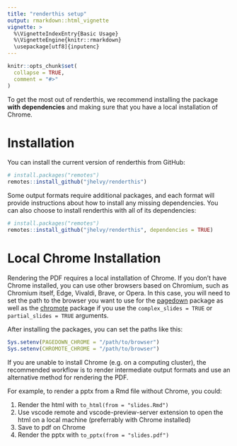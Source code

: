 ```yaml
---
title: "renderthis setup"
output: rmarkdown::html_vignette
vignette: >
  %\VignetteIndexEntry{Basic Usage}
  %\VignetteEngine{knitr::rmarkdown}
  \usepackage[utf8]{inputenc}
---
```


```r
knitr::opts_chunk$set(
  collapse = TRUE,
  comment = "#>"
)
```

To get the most out of renderthis, we recommend installing the package **with dependencies** and making sure that you have a local installation of Chrome.

# Installation

You can install the current version of renderthis from GitHub:

```r
# install.packages("remotes")
remotes::install_github("jhelvy/renderthis")
```

Some output formats require additional packages, and each format will provide instructions about how to install any missing dependencies. You can also choose to install renderthis with all of its dependencies:

```r
# install.packages("remotes")
remotes::install_github("jhelvy/renderthis", dependencies = TRUE)
```

# Local Chrome Installation

Rendering the PDF requires a local installation of Chrome. If you don't have Chrome installed, you can use other browsers based on Chromium, such as Chromium itself, Edge, Vivaldi, Brave, or Opera. In this case, you will need to set the path to the browser you want to use for the [pagedown](https://github.com/rstudio/pagedown) package as well as the [chromote](https://github.com/rstudio/chromote) package if you use the `complex_slides = TRUE` or `partial_slides = TRUE` arguments.

After installing the packages, you can set the paths like this:

```r
Sys.setenv(PAGEDOWN_CHROME = "/path/to/browser")
Sys.setenv(CHROMOTE_CHROME = "/path/to/browser")
```

If you are unable to install Chrome (e.g. on a computing cluster), the recommended workflow is to render intermediate output formats and use an alternative method for rendering the PDF.

For example, to render a pptx from a Rmd file without Chrome, you could:

1. Render the html with `to_html(from = "slides.Rmd")`
2. Use vscode remote and vscode-preview-server extension to open the html on a local machine (preferrably with Chrome installed)
3. Save to pdf on Chrome
4. Render the pptx with `to_pptx(from = "slides.pdf")`
